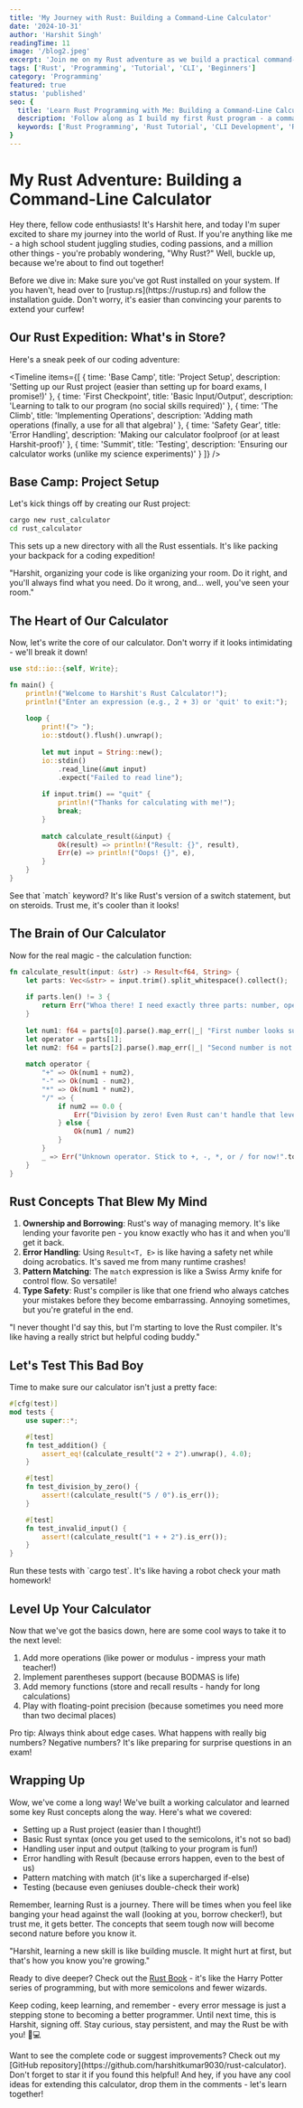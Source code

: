 ```yaml
---
title: 'My Journey with Rust: Building a Command-Line Calculator'
date: '2024-10-31'
author: 'Harshit Singh'
readingTime: 11
image: '/blog2.jpeg'
excerpt: 'Join me on my Rust adventure as we build a practical command-line calculator. Learn Rust fundamentals and key concepts like ownership and error handling through hands-on coding.'
tags: ['Rust', 'Programming', 'Tutorial', 'CLI', 'Beginners']
category: 'Programming'
featured: true
status: 'published'
seo: {
  title: 'Learn Rust Programming with Me: Building a Command-Line Calculator | Beginner Tutorial',
  description: 'Follow along as I build my first Rust program - a command-line calculator. Perfect for beginners looking to learn Rust programming fundamentals.',
  keywords: ['Rust Programming', 'Rust Tutorial', 'CLI Development', 'Rust Calculator', 'Learn Rust', 'Rust for Beginners']
}
---
```



# My Rust Adventure: Building a Command-Line Calculator

Hey there, fellow code enthusiasts! It's Harshit here, and today I'm super excited to share my journey into the world of Rust. If you're anything like me - a high school student juggling studies, coding passions, and a million other things - you're probably wondering, "Why Rust?" Well, buckle up, because we're about to find out together!

<BlurImage 
  src="https://images.unsplash.com/photo-1501854140801-50d01698950b?ixlib=rb-4.0.3&ixid=M3wxMjA3fDB8MHxwaG90by1wYWdlfHx8fGVufDB8fHx8fA%3D%3D&auto=format&fit=crop&w=2560&q=80" 
  alt="Rolling green hills representing the learning journey" 
  caption="Just like my morning runs in the Aravali hills, learning Rust has its ups and downs. But trust me, the view from the top is worth it!"
/>

<Callout type="info">
  Before we dive in: Make sure you've got Rust installed on your system. If you haven't, head over to [rustup.rs](https://rustup.rs) and follow the installation guide. Don't worry, it's easier than convincing your parents to extend your curfew!
</Callout>

## Our Rust Expedition: What's in Store?

Here's a sneak peek of our coding adventure:

<Timeline
  items={[
    {
      time: 'Base Camp',
      title: 'Project Setup',
      description: 'Setting up our Rust project (easier than setting up for board exams, I promise!)'
    },
    {
      time: 'First Checkpoint',
      title: 'Basic Input/Output',
      description: 'Learning to talk to our program (no social skills required)'
    },
    {
      time: 'The Climb',
      title: 'Implementing Operations',
      description: 'Adding math operations (finally, a use for all that algebra)'
    },
    {
      time: 'Safety Gear',
      title: 'Error Handling',
      description: 'Making our calculator foolproof (or at least Harshit-proof)'
    },
    {
      time: 'Summit',
      title: 'Testing',
      description: 'Ensuring our calculator works (unlike my science experiments)'
    }
  ]}
/>

## Base Camp: Project Setup

Let's kick things off by creating our Rust project:

```bash
cargo new rust_calculator
cd rust_calculator
```

This sets up a new directory with all the Rust essentials. It's like packing your backpack for a coding expedition!

<Quote author="My CS Teacher">
  "Harshit, organizing your code is like organizing your room. Do it right, and you'll always find what you need. Do it wrong, and... well, you've seen your room."
</Quote>

## The Heart of Our Calculator

Now, let's write the core of our calculator. Don't worry if it looks intimidating - we'll break it down!

```rust
use std::io::{self, Write};

fn main() {
    println!("Welcome to Harshit's Rust Calculator!");
    println!("Enter an expression (e.g., 2 + 3) or 'quit' to exit:");
    
    loop {
        print!("> ");
        io::stdout().flush().unwrap();
        
        let mut input = String::new();
        io::stdin()
            .read_line(&mut input)
            .expect("Failed to read line");
            
        if input.trim() == "quit" {
            println!("Thanks for calculating with me!");
            break;
        }
        
        match calculate_result(&input) {
            Ok(result) => println!("Result: {}", result),
            Err(e) => println!("Oops! {}", e),
        }
    }
}
```

<Callout type="warning">
  See that `match` keyword? It's like Rust's version of a switch statement, but on steroids. Trust me, it's cooler than it looks!
</Callout>

## The Brain of Our Calculator

Now for the real magic - the calculation function:

```rust
fn calculate_result(input: &str) -> Result<f64, String> {
    let parts: Vec<&str> = input.trim().split_whitespace().collect();
    
    if parts.len() != 3 {
        return Err("Whoa there! I need exactly three parts: number, operator, number.".to_string());
    }
    
    let num1: f64 = parts[0].parse().map_err(|_| "First number looks sus. Try again?")?;
    let operator = parts[1];
    let num2: f64 = parts[2].parse().map_err(|_| "Second number is not cooperating. Another shot?")?;
    
    match operator {
        "+" => Ok(num1 + num2),
        "-" => Ok(num1 - num2),
        "*" => Ok(num1 * num2),
        "/" => {
            if num2 == 0.0 {
                Err("Division by zero! Even Rust can't handle that level of rebel.".to_string())
            } else {
                Ok(num1 / num2)
            }
        }
        _ => Err("Unknown operator. Stick to +, -, *, or / for now!".to_string()),
    }
}
```

## Rust Concepts That Blew My Mind

1. **Ownership and Borrowing**: Rust's way of managing memory. It's like lending your favorite pen - you know exactly who has it and when you'll get it back.
2. **Error Handling**: Using `Result<T, E>` is like having a safety net while doing acrobatics. It's saved me from many runtime crashes!
3. **Pattern Matching**: The `match` expression is like a Swiss Army knife for control flow. So versatile!
4. **Type Safety**: Rust's compiler is like that one friend who always catches your mistakes before they become embarrassing. Annoying sometimes, but you're grateful in the end.

<Quote author="Me, at 2 AM, debugging">
  "I never thought I'd say this, but I'm starting to love the Rust compiler. It's like having a really strict but helpful coding buddy."
</Quote>

## Let's Test This Bad Boy

Time to make sure our calculator isn't just a pretty face:

```rust
#[cfg(test)]
mod tests {
    use super::*;

    #[test]
    fn test_addition() {
        assert_eq!(calculate_result("2 + 2").unwrap(), 4.0);
    }

    #[test]
    fn test_division_by_zero() {
        assert!(calculate_result("5 / 0").is_err());
    }

    #[test]
    fn test_invalid_input() {
        assert!(calculate_result("1 + + 2").is_err());
    }
}
```

<Callout type="info">
  Run these tests with `cargo test`. It's like having a robot check your math homework!
</Callout>

## Level Up Your Calculator

Now that we've got the basics down, here are some cool ways to take it to the next level:

1. Add more operations (like power or modulus - impress your math teacher!)
2. Implement parentheses support (because BODMAS is life)
3. Add memory functions (store and recall results - handy for long calculations)
4. Play with floating-point precision (because sometimes you need more than two decimal places)

<Callout type="warning">
  Pro tip: Always think about edge cases. What happens with really big numbers? Negative numbers? It's like preparing for surprise questions in an exam!
</Callout>

## Wrapping Up

Wow, we've come a long way! We've built a working calculator and learned some key Rust concepts along the way. Here's what we covered:

- Setting up a Rust project (easier than I thought!)
- Basic Rust syntax (once you get used to the semicolons, it's not so bad)
- Handling user input and output (talking to your program is fun!)
- Error handling with Result (because errors happen, even to the best of us)
- Pattern matching with match (it's like a supercharged if-else)
- Testing (because even geniuses double-check their work)

Remember, learning Rust is a journey. There will be times when you feel like banging your head against the wall (looking at you, borrow checker!), but trust me, it gets better. The concepts that seem tough now will become second nature before you know it.

<Quote author="Not My Dad">
  "Harshit, learning a new skill is like building muscle. It might hurt at first, but that's how you know you're growing."
</Quote>

Ready to dive deeper? Check out the [Rust Book](https://doc.rust-lang.org/book/) - it's like the Harry Potter series of programming, but with more semicolons and fewer wizards.

Keep coding, keep learning, and remember - every error message is just a stepping stone to becoming a better programmer. Until next time, this is Harshit, signing off. Stay curious, stay persistent, and may the Rust be with you! 🦀💻

<Callout type="info">
  Want to see the complete code or suggest improvements? Check out my [GitHub repository](https://github.com/harshitkumar9030/rust-calculator). Don't forget to star it if you found this helpful! And hey, if you have any cool ideas for extending this calculator, drop them in the comments - let's learn together!
</Callout>